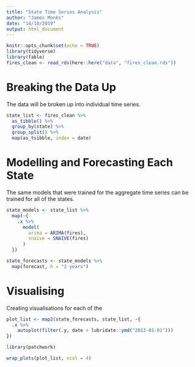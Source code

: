 ```yaml
---
title: "State Time Series Analysis"
author: "James Monks"
date: "14/10/2019"
output: html_document
---
```


```r
knitr::opts_chunk$set(echo = TRUE)
library(tidyverse)
library(fable)
fires_clean <- read_rds(here::here("data", "fires_clean.rds"))
```

# Breaking the Data Up
The data will be broken up into individual time series.
```r
state_list <- fires_clean %>% 
  as_tibble() %>% 
  group_by(state) %>% 
  group_split() %>% 
  map(as_tsibble, index = date)
```

# Modelling and Forecasting Each State
The same models that were trained for the aggregate time series can be trained for all of the states.

```r
state_models <- state_list %>% 
  map(~{
    .x %>% 
      model(
        arima = ARIMA(fires),
        snaive = SNAIVE(fires)
      )
  })

```



```r
state_forecasts <- state_models %>% 
  map(forecast, h = "2 years")
```


# Visualising
Creating visualisations for each of the 

```r
plot_list <- map2(state_forecasts, state_list, ~{
  .x %>% 
    autoplot(filter(.y, date > lubridate::ymd("2012-01-01")))
})
```

```r
library(patchwork)

wrap_plots(plot_list, ncol = 4)
```




